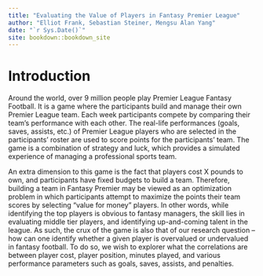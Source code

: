 ```yaml
--- 
title: "Evaluating the Value of Players in Fantasy Premier League"
author: "Elliot Frank, Sebastian Steiner, Mengsu Alan Yang"
date: "`r Sys.Date()`"
site: bookdown::bookdown_site
---
```


# Introduction
Around the world, over 9 million people play Premier League Fantasy Football. It is a game where the participants build and manage their own Premier League team. Each week participants compete by comparing their team's performance with each other. The real-life performances (goals, saves, assists, etc.) of Premier League players who are selected in the participants' roster are used to score points for the participants' team. The game is a combination of strategy and luck, which provides a simulated experience of managing a professional sports team.


An extra dimension to this game is the fact that players cost X pounds to own, and participants have fixed budgets to build a team. Therefore, building a team in Fantasy Premier may be viewed as an optimization problem in which participants attempt to maximize the points their team scores by selecting "value for money" players. In other words, while identifying the top players is obvious to fantasy managers, the skill lies in evaluating middle tier players, and identifying up-and-coming talent in the league. As such, the crux of the game is also that of our research question – how can one identify whether a given player is overvalued or undervalued in fantasy football. To do so, we wish to explorer what the correlations are between player cost, player position, minutes played, and various performance parameters such as goals, saves, assists, and penalties.

